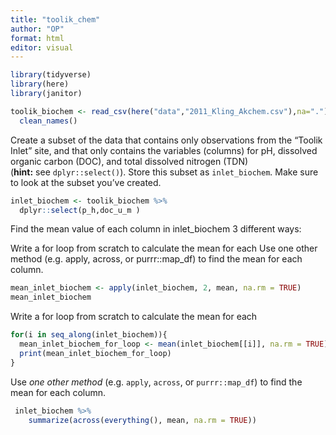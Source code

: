 ```yaml
---
title: "toolik_chem"
author: "OP"
format: html
editor: visual
---
```


```r
library(tidyverse)
library(here)
library(janitor)
```

```r
toolik_biochem <- read_csv(here("data","2011_Kling_Akchem.csv"),na=".") %>% 
  clean_names()
```

Create a subset of the data that contains only observations from the "Toolik Inlet" site, and that only contains the variables (columns) for pH, dissolved organic carbon (DOC), and total dissolved nitrogen (TDN) (**hint:** see `dplyr::select()`). Store this subset as `inlet_biochem`. Make sure to look at the subset you've created.

```r

inlet_biochem <- toolik_biochem %>% 
  dplyr::select(p_h,doc_u_m )
```

Find the mean value of each column in inlet_biochem 3 different ways:

Write a for loop from scratch to calculate the mean for each Use one other method (e.g. apply, across, or purrr::map_df) to find the mean for each column.

```r

mean_inlet_biochem <- apply(inlet_biochem, 2, mean, na.rm = TRUE)
mean_inlet_biochem
```

Write a for loop from scratch to calculate the mean for each

```r

for(i in seq_along(inlet_biochem)){
  mean_inlet_biochem_for_loop <- mean(inlet_biochem[[i]], na.rm = TRUE)
  print(mean_inlet_biochem_for_loop)
}
```

Use *one other method* (e.g. `apply`, `across`, or `purrr::map_df`) to find the mean for each column.

```r

 inlet_biochem %>% 
    summarize(across(everything(), mean, na.rm = TRUE))
  



```

```r


```
